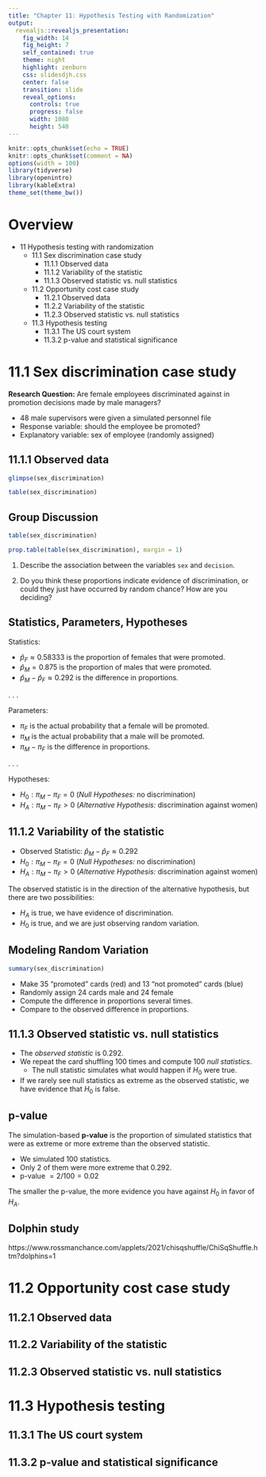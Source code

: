 ```yaml
---
title: "Chapter 11: Hypothesis Testing with Randomization"
output: 
  revealjs::revealjs_presentation:
    fig_width: 14 
    fig_height: 7
    self_contained: true
    theme: night
    highlight: zenburn
    css: slidesdjh.css
    center: false
    transition: slide
    reveal_options:
      controls: true
      progress: false
      width: 1080
      height: 540
---
```


```r
knitr::opts_chunk$set(echo = TRUE)
knitr::opts_chunk$set(comment = NA)
options(width = 100)
library(tidyverse)
library(openintro)
library(kableExtra)
theme_set(theme_bw())
```

# Overview

- 11 Hypothesis testing with randomization
    - 11.1 Sex discrimination case study
        - 11.1.1 Observed data
        - 11.1.2 Variability of the statistic
        - 11.1.3 Observed statistic vs. null statistics
    - 11.2 Opportunity cost case study
        - 11.2.1 Observed data
        - 11.2.2 Variability of the statistic
        - 11.2.3 Observed statistic vs. null statistics
    - 11.3 Hypothesis testing
        - 11.3.1 The US court system
        - 11.3.2 p-value and statistical significance


# 11.1 Sex discrimination case study

**Research Question:** Are female employees discriminated against in promotion decisions made by male managers?

- 48 male supervisors were given a simulated personnel file
- Response variable: should the employee be promoted?
- Explanatory variable: sex of employee (randomly assigned)

## 11.1.1 Observed data

```r
glimpse(sex_discrimination)
```

```r
table(sex_discrimination)
```

## Group Discussion

```r
table(sex_discrimination)
```

```r
prop.table(table(sex_discrimination), margin = 1)
```

1. Describe the association between the variables `sex` and `decision`.

2. Do you think these proportions indicate evidence of discrimination, or could they just have occurred by random chance? How are you deciding?

## Statistics, Parameters, Hypotheses

Statistics:

- $\hat{p}_F \approx 0.58333$ is the proportion of females that were promoted.
- $\hat{p}_M = 0.875$ is the proportion of males that were promoted.
- $\hat{p}_M - \hat{p}_F \approx 0.292$ is the difference in proportions.

. . . 

Parameters: 

- $\pi_F$ is the actual probability that a female will be promoted.
- $\pi_M$ is the actual probability that a male will be promoted.
- $\pi_M - \pi_F$ is the difference in proportions.

. . . 

Hypotheses:

- $H_0: \pi_M - \pi_F = 0$ (*Null Hypotheses:* no discrimination)
- $H_A: \pi_M - \pi_F > 0$ (*Alternative Hypothesis:* discrimination against women)

## 11.1.2 Variability of the statistic

- Observed Statistic: $\hat{p}_M - \hat{p}_F \approx 0.292$
- $H_0: \pi_M - \pi_F = 0$ (*Null Hypotheses:* no discrimination)
- $H_A: \pi_M - \pi_F > 0$ (*Alternative Hypothesis:* discrimination against women)

The observed statistic is in the direction of the alternative hypothesis, but there are two possibilities:

- $H_A$ is true, we have evidence of discrimination.
- $H_0$ is true, and we are just observing random variation.

## Modeling Random Variation

```r
summary(sex_discrimination)
```

- Make 35 "promoted" cards (red) and 13 "not promoted" cards (blue)
- Randomly assign 24 cards male and 24 female
- Compute the difference in proportions several times.
- Compare to the observed difference in proportions.

## {data-background-image="https://openintro-ims.netlify.app/images/sex-rand-03-shuffle-1-sort.png" data-background-size="contain"}

## 11.1.3 Observed statistic vs. null statistics

- The *observed statistic* is 0.292.
- We repeat the card shuffling 100 times and compute 100 *null statistics*.
    - The null statistic simulates what would happen if $H_0$ were true.
- If we rarely see null statistics as extreme as the observed statistic, we have evidence that $H_0$ is false.

## {data-background-image="https://openintro-ims.netlify.app/11-foundations-randomization_files/figure-html/sex-rand-dot-plot-1.png" data-background-size="contain"}

## p-value

The simulation-based **p-value** is the proportion of simulated statistics that were as extreme or more extreme than the observed statistic.

- We simulated 100 statistics.
- Only 2 of them were more extreme that 0.292.
- p-value $= 2/100 = 0.02$

The smaller the p-value, the more evidence you have against $H_0$ in favor of $H_A$.

## {data-background-image="" data-background-size="contain"}

## Dolphin study

https://www.rossmanchance.com/applets/2021/chisqshuffle/ChiSqShuffle.htm?dolphins=1


# 11.2 Opportunity cost case study

## 11.2.1 Observed data

## 11.2.2 Variability of the statistic

## 11.2.3 Observed statistic vs. null statistics

# 11.3 Hypothesis testing

## 11.3.1 The US court system 

## 11.3.2 p-value and statistical significance
